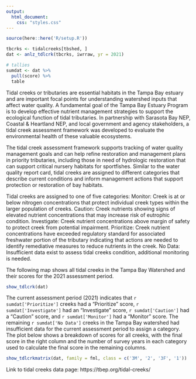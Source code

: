 ```yaml
---
output:
  html_document:
    css: "styles.css"
---
```


```r
source(here::here('R/setup.R'))

tbcrks <- tidalcreeks[tbshed, ]
dat <- anlz_tdlcrk(tbcrks, iwrraw, yr = 2021)

# tallies
sumdat <- dat %>% 
  pull(score) %>% 
  table
```

Tidal creeks or tributaries are essential habitats in the Tampa Bay estuary and are important focal points for understanding watershed inputs that affect water quality. A fundamental goal of the Tampa Bay Estuary Program is to develop effective nutrient management strategies to support the ecological function of tidal tributaries. In partnership with Sarasota Bay NEP, Coastal & Heartland NEP, and local government and agency stakeholders, a tidal creek assessment framework was developed to evaluate the environmental health of these valuable ecosystems. 

The tidal creek assessment framework supports tracking of water quality management goals and can help refine restoration and management plans in priority tributaries, including those in need of hydrologic restoration that can support critical nursery habitats for sportfishes.  Similar to the water quality report card, tidal creeks are assigned to different categories that describe current conditions and inform management actions that support protection or restoration of bay habitats.

Tidal creeks are assigned to one of five categories: Monitor: Creek is at or below nitrogen concentrations that protect individual creek types within the larger population of creeks. Caution: Creek nutrients showing signs of elevated nutrient concentrations that may increase risk of eutrophic condition. Investigate: Creek nutrient concentrations above margin of safety to protect creek from potential impairment. Prioritize: Creek nutrient concentrations have exceeded regulatory standard for associated freshwater portion of the tributary indicating that actions are needed to identify remediative measures to reduce nutrients in the creek. No Data: Insufficient data exist to assess tidal creeks condition, additional monitoring is needed.

The following map shows all tidal creeks in the Tampa Bay Watershed and their scores for the 2021 assessment period. 

```r
show_tdlcrk(dat)
```

The current assessment period (2021) indicates that `r sumdat['Prioritize']` creeks had a "Prioritize" score, `r sumdat['Investigate']` had an "Investigate" score, `r sumdat['Caution']` had a "Caution" score, and `r sumdat['Monitor']` had a "Monitor" score.  The remaining `r sumdat['No Data']` creeks in the Tampa Bay watershed had insufficient data for the current assessment period to assign a category.  The plot below shows a breakdown of scores for all creeks, with the final score in the right column and the number of survey years in each category used to calculate the final score in the remaining columns. 

```r
show_tdlcrkmatrix(dat, family = fml, class = c('3M', '2', '3F', '1'))
```

Link to tidal creeks data page: https://tbep.org/tidal-creeks/